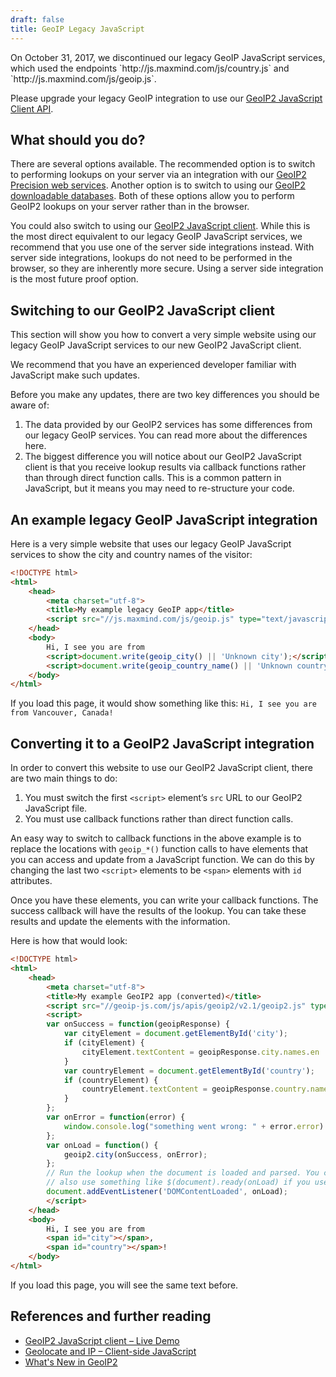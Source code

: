 ```yaml
---
draft: false
title: GeoIP Legacy JavaScript
---
```


<Alert type="error">
  On October 31, 2017, we discontinued our legacy GeoIP JavaScript services,
  which used the endpoints `http://js.maxmind.com/js/country.js` and
  `http://js.maxmind.com/js/geoip.js`.

  Please upgrade your legacy GeoIP integration to use our [GeoIP2 JavaScript
  Client API](/geoip/geolocate-an-ip/client-side-javascript).
</Alert>


## What should you do?

There are several options available. The recommended option is to switch to
performing lookups on your server via an integration with our
[GeoIP2 Precision web services](/geoip/geolocate-an-ip/web-services). Another
option is to switch to using our [GeoIP2 downloadable databases](/geoip/geolocate-an-ip/databases).
Both of these options allow you to perform GeoIP2 lookups on your server rather
than in the browser.

You could also switch to using our [GeoIP2 JavaScript client](/geoip/geolocate-an-ip/client-side-javascript).
While this is the most direct equivalent to our legacy GeoIP JavaScript
services, we recommend that you use one of the server side integrations instead.
With server side integrations, lookups do not need to be performed in the
browser, so they are inherently more secure. Using a server side integration is
the most future proof option.

## Switching to our GeoIP2 JavaScript client
This section will show you how to convert a very simple website using our legacy
GeoIP JavaScript services to our new GeoIP2 JavaScript client.

We recommend that you have an experienced developer familiar with JavaScript
make such updates.

Before you make any updates, there are two key differences you should be aware
of:

  1. The data provided by our GeoIP2 services has some differences from our
  legacy GeoIP services. You can read more about the differences here.
  2. The biggest difference you will notice about our GeoIP2 JavaScript client
  is that you receive lookup results via callback functions rather than through
  direct function calls. This is a common pattern in JavaScript, but it means
  you may need to re-structure your code.

## An example legacy GeoIP JavaScript integration
Here is a very simple website that uses our legacy GeoIP JavaScript services to
show the city and country names of the visitor:

```html
<!DOCTYPE html>
<html>
    <head>
        <meta charset="utf-8">
        <title>My example legacy GeoIP app</title>
        <script src="//js.maxmind.com/js/geoip.js" type="text/javascript"></script>
    </head>
    <body>
        Hi, I see you are from
        <script>document.write(geoip_city() || 'Unknown city');</script>,
        <script>document.write(geoip_country_name() || 'Unknown country');</script>!
    </body>
</html>
```

If you load this page, it would show something like this:
`Hi, I see you are from Vancouver, Canada!`

## Converting it to a GeoIP2 JavaScript integration
In order to convert this website to use our GeoIP2 JavaScript client, there are
two main things to do:

  1. You must switch the first `<script>` element’s `src` URL to our GeoIP2
  JavaScript file.
  2. You must use callback functions rather than direct function calls.

An easy way to switch to callback functions in the above example is to replace
the locations with `geoip_*()` function calls to have elements that you can
access and update from a JavaScript function. We can do this by changing the
last two `<script>` elements to be `<span>` elements with `id` attributes.

Once you have these elements, you can write your callback functions. The success
callback will have the results of the lookup. You can take these results and
update the elements with the information.

Here is how that would look:

```html
<!DOCTYPE html>
<html>
    <head>
        <meta charset="utf-8">
        <title>My example GeoIP2 app (converted)</title>
        <script src="//geoip-js.com/js/apis/geoip2/v2.1/geoip2.js" type="text/javascript"></script>
        <script>
        var onSuccess = function(geoipResponse) {
            var cityElement = document.getElementById('city');
            if (cityElement) {
                cityElement.textContent = geoipResponse.city.names.en || 'Unknown city';
            }
            var countryElement = document.getElementById('country');
            if (countryElement) {
                countryElement.textContent = geoipResponse.country.names.en || 'Unknown country';
            }
        };
        var onError = function(error) {
            window.console.log("something went wrong: " + error.error)
        };
        var onLoad = function() {
            geoip2.city(onSuccess, onError);
        };
        // Run the lookup when the document is loaded and parsed. You could
        // also use something like $(document).ready(onLoad) if you use jQuery.
        document.addEventListener('DOMContentLoaded', onLoad);
        </script>
    </head>
    <body>
        Hi, I see you are from
        <span id="city"></span>,
        <span id="country"></span>!
    </body>
</html>
```

If you load this page, you will see the same text before.

## References and further reading
  * [GeoIP2 JavaScript client – Live Demo](https://www.maxmind.com/en/geoip2-javascript-demo)
  * [Geolocate and IP – Client-side JavaScript](/geoip/geolocate-an-ip/client-side-javascript)
  * [What's New in GeoIP2](/geoip/whats-new-in-geoip2)
